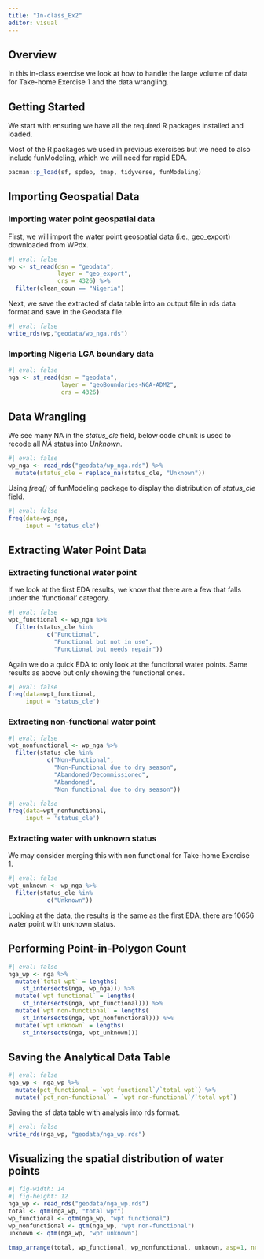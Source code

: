 ```yaml
---
title: "In-class_Ex2"
editor: visual
---
```


## Overview

In this in-class exercise we look at how to handle the large volume of data for Take-home Exercise 1 and the data wrangling.

## Getting Started

We start with ensuring we have all the required R packages installed and loaded.

Most of the R packages we used in previous exercises but we need to also include funModeling, which we will need for rapid EDA.

```r
pacman::p_load(sf, spdep, tmap, tidyverse, funModeling)
```

## Importing Geospatial Data

### Importing water point geospatial data

First, we will import the water point geospatial data (i.e., geo_export) downloaded from WPdx.

```r
#| eval: false
wp <- st_read(dsn = "geodata", 
              layer = "geo_export",
              crs = 4326) %>%
  filter(clean_coun == "Nigeria") 
```

Next, we save the extracted sf data table into an output file in rds data format and save in the Geodata file.

```r
#| eval: false
write_rds(wp,"geodata/wp_nga.rds")
```

### Importing Nigeria LGA boundary data

```r
#| eval: false
nga <- st_read(dsn = "geodata",
               layer = "geoBoundaries-NGA-ADM2",
               crs = 4326)
```

## Data Wrangling

We see many NA in the *status_cle* field, below code chunk is used to recode all *NA* status into *Unknown*.

```r
#| eval: false
wp_nga <- read_rds("geodata/wp_nga.rds") %>%
  mutate(status_cle = replace_na(status_cle, "Unknown"))
```

Using *freq()* of funModeling package to display the distribution of *status_cle* field.

```r
#| eval: false
freq(data=wp_nga,
     input = 'status_cle')
```

## Extracting Water Point Data

### Extracting functional water point

If we look at the first EDA results, we know that there are a few that falls under the 'functional' category.

```r
#| eval: false
wpt_functional <- wp_nga %>%
  filter(status_cle %in%
           c("Functional", 
             "Functional but not in use",
             "Functional but needs repair"))
```

Again we do a quick EDA to only look at the functional water points. Same results as above but only showing the functional ones.

```r
#| eval: false
freq(data=wpt_functional,
     input = 'status_cle')
```

### Extracting non-functional water point

```r
#| eval: false
wpt_nonfunctional <- wp_nga %>%
  filter(status_cle %in%
           c("Non-Functional", 
             "Non-Functional due to dry season",
             "Abandoned/Decommissioned",
             "Abandoned",
             "Non functional due to dry season"))
```

```r
#| eval: false
freq(data=wpt_nonfunctional,
     input = 'status_cle')
```

### Extracting water with unknown status

We may consider merging this with non functional for Take-home Exercise 1.

```r
#| eval: false
wpt_unknown <- wp_nga %>%
  filter(status_cle %in%
           c("Unknown"))
```

Looking at the data, the results is the same as the first EDA, there are 10656 water point with unknown status.

## Performing Point-in-Polygon Count

```r
#| eval: false
nga_wp <- nga %>% 
  mutate(`total wpt` = lengths(
    st_intersects(nga, wp_nga))) %>%
  mutate(`wpt functional` = lengths(
    st_intersects(nga, wpt_functional))) %>%
  mutate(`wpt non-functional` = lengths(
    st_intersects(nga, wpt_nonfunctional))) %>%
  mutate(`wpt unknown` = lengths(
    st_intersects(nga, wpt_unknown)))
```

## Saving the Analytical Data Table

```r
#| eval: false
nga_wp <- nga_wp %>%
  mutate(pct_functional = `wpt functional`/`total wpt`) %>%
  mutate(`pct_non-functional` = `wpt non-functional`/`total wpt`)
```

Saving the sf data table with analysis into rds format.

```r
#| eval: false
write_rds(nga_wp, "geodata/nga_wp.rds")
```

## Visualizing the spatial distribution of water points

```r
#| fig-width: 14 
#| fig-height: 12
nga_wp <- read_rds("geodata/nga_wp.rds") 
total <- qtm(nga_wp, "total wpt") 
wp_functional <- qtm(nga_wp, "wpt functional") 
wp_nonfunctional <- qtm(nga_wp, "wpt non-functional") 
unknown <- qtm(nga_wp, "wpt unknown")

tmap_arrange(total, wp_functional, wp_nonfunctional, unknown, asp=1, ncol=2)
```
